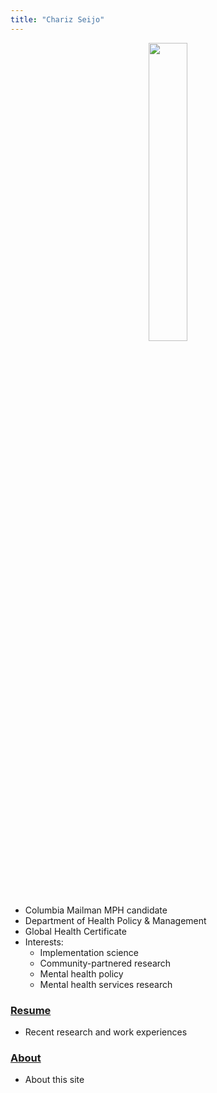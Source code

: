 ```yaml
---
title: "Chariz Seijo"
---
```


<center> <img src="images/chariz.jpg" style="width:35%"> </center>

* Columbia Mailman MPH candidate
* Department of Health Policy & Management
* Global Health Certificate
* Interests: 
    - Implementation science
    - Community-partnered research
    - Mental health policy
    - Mental health services research

### [Resume](resume.html)

* Recent research and work experiences

### [About](about.html)

* About this site
